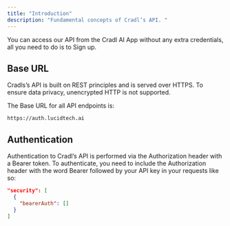 ```yaml
---
title: "Introduction"
description: "Fundamental concepts of Cradl’s API. "
---
```


<Note>
  You can access our API from the Cradl AI App without any extra credentials, all you need to do is to Sign up.
</Note>

## Base URL

Cradls’s API is built on REST principles and is served over HTTPS. To ensure data privacy, unencrypted HTTP is not supported.

The Base URL for all API endpoints is:

```
https://auth.lucidtech.ai 
```

## Authentication

Authentication to Cradl’s API is performed via the Authorization header with a Bearer token. To authenticate, you need to include the Authorization header with the word Bearer followed by your API key in your requests like so:

```json
"security": [
  {
    "bearerAuth": []
  }
]
```